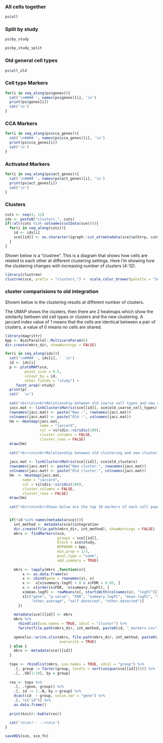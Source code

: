 

### All cells together

```r
ps$all
```

### Split by study

```r
ps$by_study
```

```r
ps$by_study_split
```

### Old general cell types

```r
ps$all_old
```

### Cell type Markers {.tabset}


```r
for(i in seq_along(ps$genes)){
  cat('\n#### ', names(ps$genes)[i], '\n')
  print(ps$genes[i])
  cat('\n')
}
```

### CCA Markers {.tabset}

```r
for(i in seq_along(ps$cca_genes)){
  cat('\n#### ', names(ps$cca_genes)[i], '\n')
  print(ps$cca_genes[i])
  cat('\n')
}
```

### Activated Markers {.tabset}

```r
for(i in seq_along(ps$act_genes)){
  cat('\n#### ', names(ps$act_genes)[i], '\n')
  print(ps$act_genes[i])
  cat('\n')
}
```

### Clusters 

```r
cuts <- seq(4, 12)
ids <- paste0("clusters_", cuts)
if(!all(cuts %in% colnames(colData(sce)))){
  for(i in seq_along(cuts)){
    id <- ids[i]
    sce[[id]] <- as.character(igraph::cut_at(metadata(sce)$wlktrp, cuts[i]))
  }
}
```

Shown below is a "clustree". This is a diagram that shows how cells are related to 
each other at different clustering settings. Here I'm showing how the clustering changes
with increasing number of clusters (4-12). 

```r
library(clustree)
clustree(sce, prefix = "clusters_") +  scale_color_brewer(palette = "Set1")
```

### cluster comparisions to old integration {.tabset}

Showm below is the clustering results at different number of clusters. 

The UMAP shows the clusters, then there are 2 heatmaps which show the similarity 
bettwen old cell types or clusters and the new clustering. A jaccard index value of 1
means that the cells are identical between a pair of clusters, a value of 0 means no cells are shared.


```r
library(magrittr)
bpp <- BiocParallel::MulticoreParam(6)
dir.create(mkrs_dir, showWarnings = FALSE)

for(i in seq_along(ids)){
  cat('\n#### ', ids[i], '  \n')
  id <- ids[i]
  p <- plotUMAP(sce, 
         point_size = 0.5, 
         colour_by = id, 
         other_fields = "study") + 
     facet_wrap(~study)
  print(p)
  cat('  \n')
  
  cat("<br>\n\n<br>Relationship between old coarse cell types and new clustering.  \n")
  jacc.mat <- linkClustersMatrix(sce[[id]], sce$old_coarse_cell_types)
  rownames(jacc.mat) <- paste("New :", rownames(jacc.mat))
  colnames(jacc.mat) <- paste("Old :", colnames(jacc.mat))
  hm <- Heatmap(jacc.mat,
                name = "jaccard",
                col = viridis::viridis(100), 
                cluster_columns = FALSE,
                cluster_rows = FALSE)
  draw(hm)
  
  cat("<br>\n\n<br>Relationship between old clustering and new clustering  \n")
  
  jacc.mat <- linkClustersMatrix(sce[[id]], sce$old_clusters)
  rownames(jacc.mat) <- paste("New cluster:", rownames(jacc.mat))
  colnames(jacc.mat) <- paste("Old cluster:", colnames(jacc.mat))
  hm  <- Heatmap(jacc.mat,
        name = "jaccard",
        col = viridis::viridis(100), 
        cluster_columns = FALSE,
        cluster_rows = FALSE)
  draw(hm)
  
  cat("<br>\n\n<br>Shown below are the top 10 markers of each cell population in a table.  \n")


  if(!id %in% names(metadata(sce))){
    int_method <- metadata(sce)$integration
    dir.create(file.path(mkrs_dir, int_method), showWarnings = FALSE)
    mkrs <- findMarkers(sce, 
                        groups = sce[[id]],
                        block = sce$study,
                        BPPARAM = bpp,
                        min.prop = 1/3,
                        pval.type = "some", 
                        add.summary = TRUE) 
    
    mkrs <- lapply(mkrs ,function(x){
        x <- as.data.frame(x)  
        x <- cbind(gene = rownames(x), x)
        x <-  x[x$summary.logFC > 0 & x$FDR < 0.05, ]
        x <- x[order(x$FDR, -x$summary.logFC), ]
        x$mean.logFC <- rowMeans(x[, startsWith(colnames(x), "logFC")])
        x[c("gene", "p.value", "FDR", "summary.logFC", "mean.logFC", "self.average",
            "other.average", "self.detected", "other.detected")]
      })
    
    metadata(sce)[[id]] <- mkrs
    mkrs %>%
      rbindlist(use.names = TRUE, idcol = "cluster") %>% 
      fwrite(file.path(mkrs_dir, int_method, paste0(id, "_markers.csv")), sep = ",")
    
    openxlsx::write.xlsx(mkrs, file.path(mkrs_dir, int_method, paste0(id, "_markers.xlsx")),
                         overwrite = TRUE)
  } else {
    mkrs <- metadata(sce)[[id]]
  }
  
  topx <- rbindlist(mkrs, use.names = TRUE, idcol = "group") %>% 
    .[, group := factor(group, levels = sort(unique(sce[[id]])))] %>% 
    .[, .SD[1:10], by = group] 
  
  res <- topx %>%
    .[, .(gene, group)] %>% 
    .[, id := 1:.N, by = group] %>% 
    dcast(id  ~ group, value.var = "gene") %>% 
    .[, !c("id")] %>% 
    as.data.frame()
  
  print(knitr::kable(res))
  
  cat('\n\n<!-- -->\n\n')
}
```

```r
saveRDS(sce, sce_fn)
```



